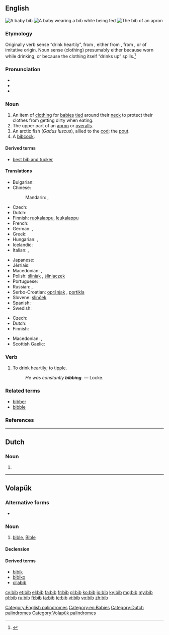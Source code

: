 ==English==
{{wikipedia|Bib (garment)|Bib}}
[[File:Bib 1 (PSF).png|thumb|A baby '''bib''']]
[[File:Baby eating baby food.jpg|thumb|A baby wearing a '''bib''' while being fed]]
[[File:Bib 2 (PSF).png|thumb|The '''bib''' of an apron]]

===Etymology===
Originally verb sense “drink heartily”, from {{etyl|enm|en}} {{term|bibben|lang=enm}}, either from {{etyl|la|en}} {{term/t|la|bibō||I drink}}, from {{etyl|ine-pro|en}} {{term/t|ine-pro|*peh₃-}}, or of imitative origin. Noun sense (clothing) presumably either because worn while drinking, or because the clothing itself “drinks up” spills.<ref>{{R:Online Etymology Dictionary}}</ref>

===Pronunciation===
* {{audio|en-us-bib.ogg|Audio (US)}}
* {{IPA|/bɪb/}}
* {{rhymes|ɪb}}

===Noun===
{{en-noun}}

# An item of [[clothing]] for [[baby|babies]] [[tie]]d around their [[neck]] to protect their clothes from getting dirty when eating.
# The upper part of an [[apron]] or [[overalls]].
# An arctic fish (''Gadus luscus''), allied to the [[cod]]; the [[pout]].
# A [[bibcock]].

====Derived terms====
* [[best bib and tucker]]

====Translations====
{{trans-top|item of clothing for babies}}
* Bulgarian: {{t-|bg|лигавче}}
* Chinese:
*: Mandarin: {{t|cmn|圍兜|sc=Hani}}, {{t|cmn|围兜|tr=wéidōu|sc=Hani}}
* Czech: {{t-|cs|bryndák|m}}
* Dutch: {{t-|nl|slabbetje}}
* Finnish: [[ruokalappu]], [[leukalappu]]
* French: {{t+|fr|bavoir|m}}
* German: {{t+|de|Lätzchen|n}}, {{t+|de|Latz|m}}
* Greek: {{t+|el|σαλιάρα|f|tr=saliára|sc=Grek}}
* Hungarian: {{t-|hu|partedli}}, {{t+|hu|előke}}
* Icelandic: {{t+|is|smekkur|m}}
* Italian: {{t+|it|bavaglino|m}}, {{t-|it|bavaglio|m}}
{{trans-mid}}
* Japanese: {{t-|ja|ビブ|tr=bibu|sc=Jpan}}
* Jèrriais: {{tø|roa-jer|bav'thette|f}}
* Macedonian: {{t-|mk|лигавче|n|tr=lígavče}}, {{t-|mk|портикла|f|tr=pórtikla}}
* Polish: [[śliniak]] {{g|m}}, [[śliniaczek]] {{g|m}}
* Portuguese: {{t-|pt|babador}}
* Russian: {{t+|ru|нагрудник|m|tr=nagrúdnik|sc=Cyrl}}, {{t+|ru|слюнявчик|m|tr=sljunjávčik|sc=Cyrl}}
* Serbo-Croatian: [[opršnjak]] {{g|m}}, [[portikla]] {{g|f}}
* Slovene: [[slinček]] {{g|m}}
* Spanish: {{t+|es|babero|m}}
* Swedish: {{t+|sv|haklapp|c}}
{{trans-bottom}}

{{trans-top|upper part of an apron or overalls}}
* Czech: {{t-|cs|lacl|m}}
* Dutch: {{t-|nl|borstje, salopette}}
* Finnish: {{t-|fi|rintalappu}}
{{trans-mid}}
* Macedonian: {{t-|mk|лигавче|n|tr=lígavče}}, {{t-|mk|портикла|f|tr=pórtikla}}
* Scottish Gaelic: {{t-|gd|biob|m}}
{{trans-bottom}}

===Verb===
{{en-verb|bib|b|ed}}

# {{context|archaic|lang=en}} To drink heartily; to [[tipple]].
#: ''He was constantly '''bibbing'''.'' &mdash; Locke.

===Related terms===
* [[bibber]]
* [[bibble]]

===References===
<references/>

[[Category:English palindromes]]
[[Category:en:Babies]]

----

==Dutch==

===Noun===
{{nl-noun|f|-|-}}

# {{abbreviation of|bibliotheek|nocap=1|lang=nl}}

[[Category:Dutch palindromes]]

----

==Volapük==

===Alternative forms===
* {{l|vo|Bib}}

===Noun===
{{vo-noun}}

# [[bible]], [[Bible]]

====Declension====
{{vo-decl-noun}}

====Derived terms====
* [[bibik]]
* [[bibiko]]
* [[cilabib]]

[[Category:Volapük palindromes]]

[[cy:bib]]
[[et:bib]]
[[el:bib]]
[[fa:bib]]
[[fr:bib]]
[[gl:bib]]
[[ko:bib]]
[[io:bib]]
[[ky:bib]]
[[mg:bib]]
[[my:bib]]
[[pl:bib]]
[[ru:bib]]
[[fi:bib]]
[[ta:bib]]
[[te:bib]]
[[vi:bib]]
[[vo:bib]]
[[zh:bib]]